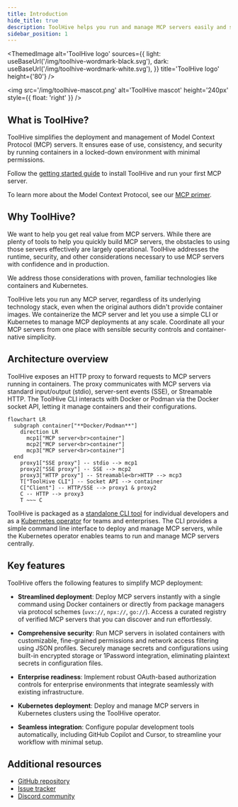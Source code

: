 ```yaml
---
title: Introduction
hide_title: true
description: ToolHive helps you run and manage MCP servers easily and securely.
sidebar_position: 1
---
```



<ThemedImage
  alt='ToolHive logo'
  sources={{
    light: useBaseUrl('/img/toolhive-wordmark-black.svg'),
    dark: useBaseUrl('/img/toolhive-wordmark-white.svg'),
  }}
  title='ToolHive logo'
  height={'80'}
/>
<br />

<img
  src='/img/toolhive-mascot.png'
  alt='ToolHive mascot'
  height='240px'
  style={{ float: 'right' }}
/>

## What is ToolHive?

ToolHive simplifies the deployment and management of Model Context Protocol
(MCP) servers. It ensures ease of use, consistency, and security by running
containers in a locked-down environment with minimal permissions.

Follow the [getting started guide](./tutorials/quickstart.mdx) to install
ToolHive and run your first MCP server.

To learn more about the Model Context Protocol, see our
[MCP primer](./concepts/mcp-primer.md).

## Why ToolHive?

We want to help you get real value from MCP servers. While there are plenty of
tools to help you quickly build MCP servers, the obstacles to using those
servers effectively are largely operational. ToolHive addresses the runtime,
security, and other considerations necessary to use MCP servers with confidence
and in production.

We address those considerations with proven, familiar technologies like
containers and Kubernetes.

ToolHive lets you run any MCP server, regardless of its underlying technology
stack, even when the original authors didn't provide container images. We
containerize the MCP server and let you use a simple CLI or Kubernetes to manage
MCP deployments at any scale. Coordinate all your MCP servers from one place
with sensible security controls and container-native simplicity.

## Architecture overview

ToolHive exposes an HTTP proxy to forward requests to MCP servers running in
containers. The proxy communicates with MCP servers via standard input/output
(stdio), server-sent events (SSE), or Streamable HTTP. The ToolHive CLI
interacts with Docker or Podman via the Docker socket API, letting it manage
containers and their configurations.

```mermaid
flowchart LR
  subgraph container["**Docker/Podman**"]
    direction LR
      mcp1["MCP server<br>container"]
      mcp2["MCP server<br>container"]
      mcp3["MCP server<br>container"]
  end
    proxy1["SSE proxy"] -- stdio --> mcp1
    proxy2["SSE proxy"] -- SSE --> mcp2
    proxy3["HTTP proxy"] -- Streamable<br>HTTP --> mcp3
    T["ToolHive CLI"] -- Socket API --> container
    C["Client"] -- HTTP/SSE --> proxy1 & proxy2
    C -- HTTP --> proxy3
    T ~~~ C
```

ToolHive is packaged as a [standalone CLI tool](./guides-cli/) for individual
developers and as a [Kubernetes operator](./guides-k8s/) for teams and
enterprises. The CLI provides a simple command line interface to deploy and
manage MCP servers, while the Kubernetes operator enables teams to run and
manage MCP servers centrally.

## Key features

ToolHive offers the following features to simplify MCP deployment:

- **Streamlined deployment**: Deploy MCP servers instantly with a single command
  using Docker containers or directly from package managers via protocol schemes
  (`uvx://`, `npx://`, `go://`). Access a curated registry of verified MCP
  servers that you can discover and run effortlessly.

- **Comprehensive security**: Run MCP servers in isolated containers with
  customizable, fine-grained permissions and network access filtering using JSON
  profiles. Securely manage secrets and configurations using built-in encrypted
  storage or 1Password integration, eliminating plaintext secrets in
  configuration files.

- **Enterprise readiness**: Implement robust OAuth-based authorization controls
  for enterprise environments that integrate seamlessly with existing
  infrastructure.

- **Kubernetes deployment**: Deploy and manage MCP servers in Kubernetes
  clusters using the ToolHive operator.

- **Seamless integration**: Configure popular development tools automatically,
  including GitHub Copilot and Cursor, to streamline your workflow with minimal
  setup.

## Additional resources

- [GitHub repository](https://github.com/stacklok/toolhive)
- [Issue tracker](https://github.com/stacklok/toolhive/issues)
- [Discord community](https://discord.gg/stacklok)
